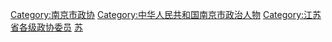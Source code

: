 [[Category:南京市政协|Category:南京市政协]]
[[Category:中华人民共和国南京市政治人物|Category:中华人民共和国南京市政治人物]]
[[Category:江苏省各级政协委员|Category:江苏省各级政协委员]]
[[Category:设区的市政协委员|苏]]